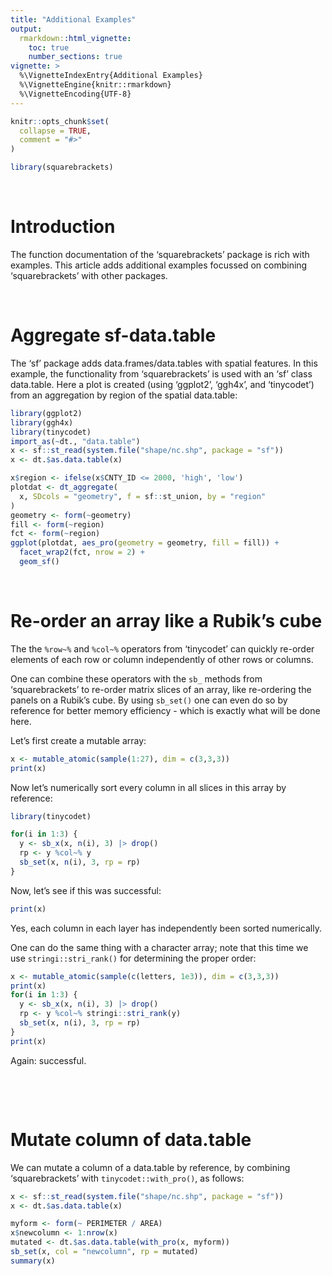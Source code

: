 ```yaml
---
title: "Additional Examples"
output:
  rmarkdown::html_vignette:
    toc: true
    number_sections: true
vignette: >
  %\VignetteIndexEntry{Additional Examples}
  %\VignetteEngine{knitr::rmarkdown}
  %\VignetteEncoding{UTF-8}
---
```


```r
knitr::opts_chunk$set(
  collapse = TRUE,
  comment = "#>"
)
```

```r
library(squarebrackets)
```

&nbsp;

# Introduction

The function documentation of the 'squarebrackets' package is rich with examples. This article adds additional examples focussed on combining 'squarebrackets' with other packages.

&nbsp;

# Aggregate sf-data.table

The 'sf' package adds data.frames/data.tables with spatial features. In this example, the functionality from 'squarebrackets' is used with an 'sf' class data.table.
Here a plot is created (using 'ggplot2', 'ggh4x', and 'tinycodet') from an aggregation by region of the spatial data.table:

```r
library(ggplot2)
library(ggh4x)
library(tinycodet)
import_as(~dt., "data.table")
x <- sf::st_read(system.file("shape/nc.shp", package = "sf"))
x <- dt.$as.data.table(x)

x$region <- ifelse(x$CNTY_ID <= 2000, 'high', 'low')
plotdat <- dt_aggregate(
  x, SDcols = "geometry", f = sf::st_union, by = "region"
)
geometry <- form(~geometry)
fill <- form(~region)
fct <- form(~region)
ggplot(plotdat, aes_pro(geometry = geometry, fill = fill)) + 
  facet_wrap2(fct, nrow = 2) +
  geom_sf()
```


&nbsp;

# Re-order an array like a Rubik's cube

The the `%row~%` and `%col~%` operators from 'tinycodet' can quickly re-order elements of each row or column independently of other rows or columns.

One can combine these operators with the `sb_` methods from 'squarebrackets' to re-order matrix slices of an array, like re-ordering the panels on a Rubik's cube. By using `sb_set()` one can even do so by reference for better memory efficiency - which is exactly what will be done here.

Let's first create a mutable array:

```r
x <- mutable_atomic(sample(1:27), dim = c(3,3,3))
print(x)
```

Now let's numerically sort every column in all slices in this array by reference:

```r
library(tinycodet)

for(i in 1:3) {
  y <- sb_x(x, n(i), 3) |> drop()
  rp <- y %col~% y
  sb_set(x, n(i), 3, rp = rp)
}
```

Now, let's see if this was successful:

```r
print(x)
```

Yes, each column in each layer has independently been sorted numerically.

One can do the same thing with a character array; note that this time we use `stringi::stri_rank()` for determining the proper order:

```r
x <- mutable_atomic(sample(c(letters, 1e3)), dim = c(3,3,3))
print(x)
for(i in 1:3) {
  y <- sb_x(x, n(i), 3) |> drop()
  rp <- y %col~% stringi::stri_rank(y)
  sb_set(x, n(i), 3, rp = rp)
}
print(x)
```

Again: successful.


&nbsp;


&nbsp;

# Mutate column of data.table

We can mutate a column of a data.table by reference, by combining 'squarebrackets'  with `tinycodet::with_pro()`, as follows:

```r

x <- sf::st_read(system.file("shape/nc.shp", package = "sf"))
x <- dt.$as.data.table(x)

myform <- form(~ PERIMETER / AREA)
x$newcolumn <- 1:nrow(x)
mutated <- dt.$as.data.table(with_pro(x, myform))
sb_set(x, col = "newcolumn", rp = mutated)
summary(x)

```


&nbsp;

